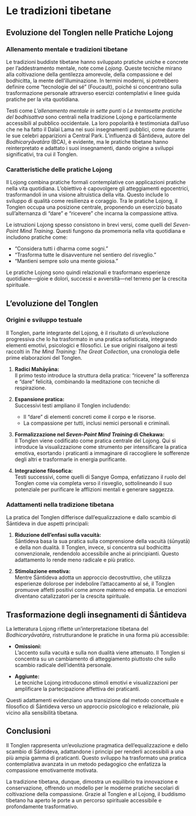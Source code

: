 # Le tradizioni tibetane {#sec-tibet}

## Evoluzione del Tonglen nelle Pratiche Lojong

### Allenamento mentale e tradizioni tibetane

Le tradizioni buddiste tibetane hanno sviluppato pratiche uniche e concrete per l’addestramento mentale, note come *Lojong*. Queste tecniche mirano alla coltivazione della gentilezza amorevole, della compassione e del bodhicitta, la mente dell’illuminazione. In termini moderni, si potrebbero definire come "tecnologie del sé" (Foucault), poiché si concentrano sulla trasformazione personale attraverso esercizi contemplativi e linee guida pratiche per la vita quotidiana.

Testi come *L’allenamento mentale in sette punti* o *Le trentasette pratiche del bodhisattva* sono centrali nella tradizione Lojong e particolarmente accessibili al pubblico occidentale. La loro popolarità è testimoniata dall’uso che ne ha fatto il Dalai Lama nei suoi insegnamenti pubblici, come durante le sue celebri apparizioni a Central Park. L’influenza di Śāntideva, autore del *Bodhicaryāvatāra* (BCA), è evidente, ma le pratiche tibetane hanno reinterpretato e adattato i suoi insegnamenti, dando origine a sviluppi significativi, tra cui il Tonglen.

### Caratteristiche delle pratiche Lojong

Il Lojong combina pratiche formali contemplative con applicazioni pratiche nella vita quotidiana. L’obiettivo è capovolgere gli atteggiamenti egocentrici, trasformandoli in una visione altruistica della vita. Questo include lo sviluppo di qualità come resilienza e coraggio. Tra le pratiche Lojong, il Tonglen occupa una posizione centrale, proponendo un esercizio basato sull’alternanza di "dare" e "ricevere" che incarna la compassione attiva.

Le istruzioni Lojong spesso consistono in brevi versi, come quelli del *Seven-Point Mind Training*. Questi fungono da promemoria nella vita quotidiana e includono pratiche come:

- "Considera tutti i dharma come sogni."
- "Trasforma tutte le disavventure nel sentiero del risveglio."
- "Mantieni sempre solo una mente gioiosa."

Le pratiche Lojong sono quindi relazionali e trasformano esperienze quotidiane—gioie e dolori, successi e avversità—nel terreno per la crescita spirituale.


## L’evoluzione del Tonglen

### Origini e sviluppo testuale

Il Tonglen, parte integrante del Lojong, è il risultato di un’evoluzione progressiva che lo ha trasformato in una pratica sofisticata, integrando elementi emotivi, psicologici e filosofici. Le sue origini risalgono ai testi raccolti in *The Mind Training: The Great Collection*, una cronologia delle prime elaborazioni del Tonglen.

1. **Radici Mahāyāna:**  
   Il primo testo introduce la struttura della pratica: "ricevere" la sofferenza e "dare" felicità, combinando la meditazione con tecniche di respirazione.

2. **Espansione pratica:**  
   Successivi testi ampliano il Tonglen includendo:
   - Il "dare" di elementi concreti come il corpo e le risorse.
   - La compassione per tutti, inclusi nemici personali e criminali.

3. **Formalizzazione nel *Seven-Point Mind Training* di Chekawa:**  
   Il Tonglen viene codificato come pratica centrale del Lojong. Qui si introduce la visualizzazione come strumento per intensificare la pratica emotiva, esortando i praticanti a immaginare di raccogliere le sofferenze degli altri e trasformarle in energia purificante.

4. **Integrazione filosofica:**  
   Testi successivi, come quelli di Sangye Gompa, enfatizzano il ruolo del Tonglen come via completa verso il risveglio, sottolineando il suo potenziale per purificare le afflizioni mentali e generare saggezza.

### Adattamenti nella tradizione tibetana

La pratica del Tonglen differisce dall’equalizzazione e dallo scambio di Śāntideva in due aspetti principali:

1. **Riduzione dell’enfasi sulla vacuità:**  
   Śāntideva basa la sua pratica sulla comprensione della vacuità (śūnyatā) e della non dualità. Il Tonglen, invece, si concentra sul bodhicitta convenzionale, rendendolo accessibile anche ai principianti. Questo adattamento lo rende meno radicale e più pratico.

2. **Stimolazione emotiva:**  
   Mentre Śāntideva adotta un approccio decostruttivo, che utilizza esperienze dolorose per indebolire l’attaccamento al sé, il Tonglen promuove affetti positivi come amore materno ed empatia. Le emozioni diventano catalizzatori per la crescita spirituale.

## Trasformazione degli insegnamenti di Śāntideva

La letteratura Lojong riflette un’interpretazione tibetana del *Bodhicaryāvatāra*, ristrutturandone le pratiche in una forma più accessibile:

- **Omissioni:**  
   L’accento sulla vacuità e sulla non dualità viene attenuato. Il Tonglen si concentra su un cambiamento di atteggiamento piuttosto che sullo scambio radicale dell’identità personale.

- **Aggiunte:**  
   Le tecniche Lojong introducono stimoli emotivi e visualizzazioni per amplificare la partecipazione affettiva dei praticanti.

Questi adattamenti evidenziano una transizione dal metodo concettuale e filosofico di Śāntideva verso un approccio psicologico e relazionale, più vicino alla sensibilità tibetana.


## Conclusioni

Il Tonglen rappresenta un’evoluzione pragmatica dell’equalizzazione e dello scambio di Śāntideva, adattandone i principi per renderli accessibili a una più ampia gamma di praticanti. Questo sviluppo ha trasformato una pratica contemplativa avanzata in un metodo pedagogico che enfatizza la compassione emotivamente motivata.

La tradizione tibetana, dunque, dimostra un equilibrio tra innovazione e conservazione, offrendo un modello per le moderne pratiche secolari di coltivazione della compassione. Grazie al Tonglen e al Lojong, il buddismo tibetano ha aperto le porte a un percorso spirituale accessibile e profondamente trasformativo.